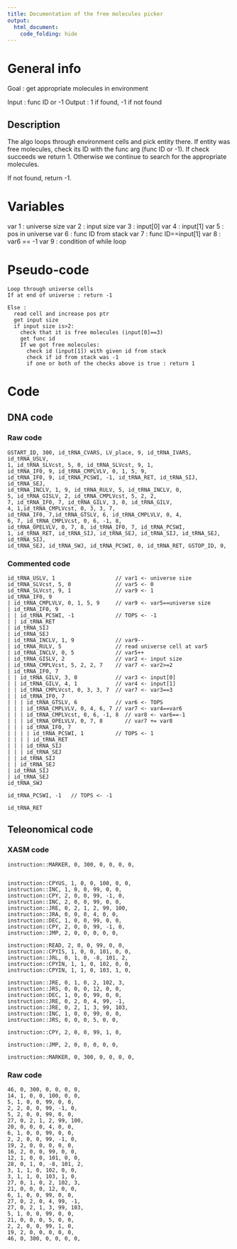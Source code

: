 ```yaml
---
title: Documentation of the free molecules picker
output: 
  html_document:
    code_folding: hide
---
```



# General info

Goal : get appropriate molecules in environment

Input : func ID or -1
Output : 1 if found, -1 if not found



## Description

The algo loops through environment cells and pick entity there.
If entity was free molecules, check its ID with the func arg (func ID or -1).
If check succeeds we return 1.
Otherwise we continue to search for the appropriate molecules.

If not found, return -1.

# Variables

var 1 : universe size
var 2 : input size
var 3 : input[0]
var 4 : input[1]
var 5 : pos in universe
var 6 : func ID from stack
var 7 : func ID==input[1]
var 8 : var6 == -1
var 9 : condition of while loop


# Pseudo-code

```pseudo
Loop through universe cells
If at end of universe : return -1

Else :
  read cell and increase pos ptr
  get input size
  if input size is>2:
    check that it is free molecules (input[0]==3)
    get func id
    If we got free molecules:
      check id (input[1]) with given id from stack
      check if id from stack was -1
      if one or both of the checks above is true : return 1
```

# Code

## DNA code

### Raw code

```DNA
GSTART_ID, 300, id_tRNA_CVARS, LV_place, 9, id_tRNA_IVARS, id_tRNA_USLV,
1, id_tRNA_SLVcst, 5, 0, id_tRNA_SLVcst, 9, 1,
id_tRNA_IF0, 9, id_tRNA_CMPLVLV, 0, 1, 5, 9, 
id_tRNA_IF0, 9, id_tRNA_PCSWI, -1, id_tRNA_RET, id_tRNA_SIJ, id_tRNA_SEJ, 
id_tRNA_INCLV, 1, 9, id_tRNA_RULV, 5, id_tRNA_INCLV, 0, 
5, id_tRNA_GISLV, 2, id_tRNA_CMPLVcst, 5, 2, 2, 
7, id_tRNA_IF0, 7, id_tRNA_GILV, 3, 0, id_tRNA_GILV, 
4, 1,id_tRNA_CMPLVcst, 0, 3, 3, 7, 
id_tRNA_IF0, 7,id_tRNA_GTSLV, 6, id_tRNA_CMPLVLV, 0, 4, 
6, 7, id_tRNA_CMPLVcst, 0, 6, -1, 8, 
id_tRNA_OPELVLV, 0, 7, 8, id_tRNA_IF0, 7, id_tRNA_PCSWI, 
1, id_tRNA_RET, id_tRNA_SIJ, id_tRNA_SEJ, id_tRNA_SIJ, id_tRNA_SEJ, id_tRNA_SIJ, 
id_tRNA_SEJ, id_tRNA_SWJ, id_tRNA_PCSWI, 0, id_tRNA_RET, GSTOP_ID, 0,
```




### Commented code

```pseudoDNA
id_tRNA_USLV, 1                   // var1 <- universe size
id_tRNA_SLVcst, 5, 0              // var5 <- 0
id_tRNA_SLVcst, 9, 1              // var9 <- 1
id_tRNA_IF0, 9
| id_tRNA_CMPLVLV, 0, 1, 5, 9     // var9 <- var5==universe size
| id_tRNA_IF0, 9
| | id_tRNA_PCSWI, -1             // TOPS <- -1
| | id_tRNA_RET
| id_tRNA_SIJ
| id_tRNA_SEJ
| id_tRNA_INCLV, 1, 9             // var9--
| id_tRNA_RULV, 5                 // read universe cell at var5
| id_tRNA_INCLV, 0, 5             // var5++
| id_tRNA_GISLV, 2                // var2 <- input size
| id_tRNA_CMPLVcst, 5, 2, 2, 7    // var7 <- var2>=2
| id_tRNA_IF0, 7
| | id_tRNA_GILV, 3, 0            // var3 <- input[0]
| | id_tRNA_GILV, 4, 1            // var4 <- input[1]
| | id_tRNA_CMPLVcst, 0, 3, 3, 7  // var7 <- var3==3
| | id_tRNA_IF0, 7
| | | id_tRNA_GTSLV, 6            // var6 <- TOPS
| | | id_tRNA_CMPLVLV, 0, 4, 6, 7 // var7 <- var4==var6
| | | id_tRNA_CMPLVcst, 0, 6, -1, 8  // var8 <- var6==-1
| | | id_tRNA_OPELVLV, 0, 7, 8       // var7 += var8
| | | id_tRNA_IF0, 7
| | | | id_tRNA_PCSWI, 1          // TOPS <- 1
| | | | id_tRNA_RET
| | | id_tRNA_SIJ
| | | id_tRNA_SEJ
| | id_tRNA_SIJ
| | id_tRNA_SEJ
| id_tRNA_SIJ
| id_tRNA_SEJ
id_tRNA_SWJ

id_tRNA_PCSWI, -1   // TOPS <- -1

id_tRNA_RET
```


## Teleonomical code

### XASM code

```XASM
instruction::MARKER, 0, 300, 0, 0, 0, 0,


instruction::CPYUS, 1, 0, 0, 100, 0, 0,
instruction::INC, 1, 0, 0, 99, 0, 0,
instruction::CPY, 2, 0, 0, 99, -1, 0,
instruction::INC, 2, 0, 0, 99, 0, 0,
instruction::JRE, 0, 2, 1, 2, 99, 100,
instruction::JRA, 0, 0, 0, 4, 0, 0,
instruction::DEC, 1, 0, 0, 99, 0, 0,
instruction::CPY, 2, 0, 0, 99, -1, 0,
instruction::JMP, 2, 0, 0, 0, 0, 0,

instruction::READ, 2, 0, 0, 99, 0, 0,
instruction::CPYIS, 1, 0, 0, 101, 0, 0,
instruction::JRL, 0, 1, 0, -8, 101, 2,
instruction::CPYIN, 1, 1, 0, 102, 0, 0, 
instruction::CPYIN, 1, 1, 0, 103, 1, 0, 

instruction::JRE, 0, 1, 0, 2, 102, 3,
instruction::JRS, 0, 0, 0, 12, 0, 0,
instruction::DEC, 1, 0, 0, 99, 0, 0,
instruction::JRE, 0, 2, 0, 4, 99, -1,
instruction::JRE, 0, 2, 1, 3, 99, 103,
instruction::INC, 1, 0, 0, 99, 0, 0, 
instruction::JRS, 0, 0, 0, 5, 0, 0,

instruction::CPY, 2, 0, 0, 99, 1, 0,

instruction::JMP, 2, 0, 0, 0, 0, 0,

instruction::MARKER, 0, 300, 0, 0, 0, 0,
```

### Raw code

```Raw
46, 0, 300, 0, 0, 0, 0,
14, 1, 0, 0, 100, 0, 0,
5, 1, 0, 0, 99, 0, 0,
2, 2, 0, 0, 99, -1, 0,
5, 2, 0, 0, 99, 0, 0,
27, 0, 2, 1, 2, 99, 100,
20, 0, 0, 0, 4, 0, 0,
6, 1, 0, 0, 99, 0, 0,
2, 2, 0, 0, 99, -1, 0,
19, 2, 0, 0, 0, 0, 0,
16, 2, 0, 0, 99, 0, 0,
12, 1, 0, 0, 101, 0, 0,
28, 0, 1, 0, -8, 101, 2,
3, 1, 1, 0, 102, 0, 0,
3, 1, 1, 0, 103, 1, 0,
27, 0, 1, 0, 2, 102, 3,
21, 0, 0, 0, 12, 0, 0,
6, 1, 0, 0, 99, 0, 0,
27, 0, 2, 0, 4, 99, -1,
27, 0, 2, 1, 3, 99, 103,
5, 1, 0, 0, 99, 0, 0,
21, 0, 0, 0, 5, 0, 0,
2, 2, 0, 0, 99, 1, 0,
19, 2, 0, 0, 0, 0, 0,
46, 0, 300, 0, 0, 0, 0,
```
